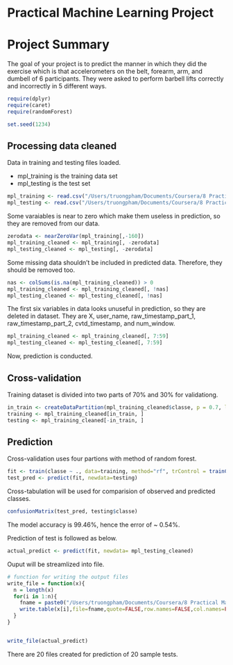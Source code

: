 Practical Machine Learning Project 
=========

# Project Summary

The goal of your project is to predict the manner in which they did the exercise which is that accelerometers on the belt, forearm, arm, and dumbell of 6 participants. They were asked to perform barbell lifts correctly and incorrectly in 5 different ways.

```r
require(dplyr)
require(caret)
require(randomForest)

set.seed(1234)
```

## Processing data cleaned

Data in training and testing files loaded.

- mpl_training is the training data set
- mpl_testing is the test set

```r
mpl_training <- read.csv("/Users/truongpham/Documents/Coursera/8 Practical Machine Learning/data/pml-training.csv")
mpl_testing <- read.csv("/Users/truongpham/Documents/Coursera/8 Practical Machine Learning/data/pml-testing.csv")
```

Some varaiables is near to zero which make them useless in prediction, so they are removed from our data.

```r
zerodata <- nearZeroVar(mpl_training[,-160])
mpl_training_cleaned <- mpl_training[, -zerodata]
mpl_testing_cleaned <- mpl_testing[, -zerodata]
```

Some missing data shouldn't be included in predicted data. Therefore, they should be removed too.

```r
nas <- colSums(is.na(mpl_training_cleaned)) > 0
mpl_training_cleaned <- mpl_training_cleaned[, !nas]
mpl_testing_cleaned <- mpl_testing_cleaned[, !nas]
```

The first six variables in data looks unuseful in prediction, so they are deleted in dataset. They are X, user_name, raw_timestamp_part_1, raw_timestamp_part_2, cvtd_timestamp, and num_window.

```r
mpl_training_cleaned <- mpl_training_cleaned[, 7:59]
mpl_testing_cleaned <- mpl_testing_cleaned[, 7:59]
```

Now, prediction is conducted.

## Cross-validation

Training dataset is divided into two parts of 70% and 30% for validationg.

```r

in_train <- createDataPartition(mpl_training_cleaned$classe, p = 0.7, list=FALSE)
training <- mpl_training_cleaned[in_train, ]
testing <- mpl_training_cleaned[-in_train, ]

```

## Prediction

Cross-validation uses four partions with method of random forest.


```r
fit <- train(classe ~ ., data=training, method="rf", trControl = trainControl(method = "cv", number = 4))
test_pred <- predict(fit, newdata=testing)
```

Cross-tabulation will be used for comparision of observed and predicted classes.


```r
confusionMatrix(test_pred, testing$classe)
```

The model accuracy is 99.46%, hence the error of ~ 0.54%. 

Prediction of test is followed as below.

```r
actual_predict <- predict(fit, newdata= mpl_testing_cleaned)
```

Ouput will be streamlized into file.

```r

# function for writing the output files
write_file = function(x){
  n = length(x)
  for(i in 1:n){
    fname = paste0("/Users/truongpham/Documents/Coursera/8 Practical Machine Learning/data/problem_id_",i,".txt")
    write.table(x[i],file=fname,quote=FALSE,row.names=FALSE,col.names=FALSE)
  }
}


write_file(actual_predict)
```

There are 20 files created for prediction of 20 sample tests.
